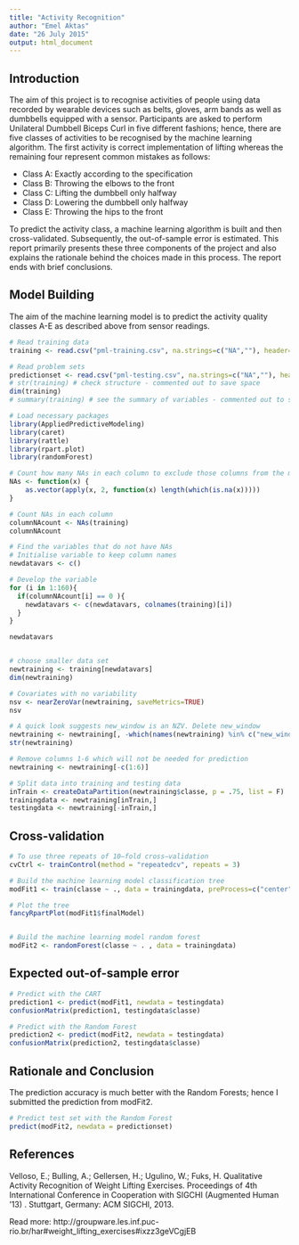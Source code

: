 ```yaml
---
title: "Activity Recognition"
author: "Emel Aktas"
date: "26 July 2015"
output: html_document
---
```



Introduction
------------

The aim of this project is to recognise activities of people using data recorded by wearable devices such as belts, gloves, arm bands as well as dumbbells equipped with a sensor. Participants are asked to perform Unilateral Dumbbell Biceps Curl in five different fashions; hence, there are five classes of activities to be recognised by the machine learning algorithm. The first activity is correct implementation of lifting whereas the remaining four represent common mistakes as follows:

- Class A: Exactly according to the specification 
- Class B: Throwing the elbows to the front 
- Class C: Lifting the dumbbell only halfway
- Class D: Lowering the dumbbell only halfway 
- Class E: Throwing the hips to the front

To predict the activity class, a machine learning algorithm is built and then cross-validated. Subsequently, the out-of-sample error is estimated. This report primarily presents these three components of the project and also explains the rationale behind the choices made in this process. The report ends with brief conclusions.

Model Building
---------------
The aim of the machine learning model is to predict the activity quality classes A-E as described above from sensor readings. 

```r
# Read training data
training <- read.csv("pml-training.csv", na.strings=c("NA",""), header=T)

# Read problem sets
predictionset <- read.csv("pml-testing.csv", na.strings=c("NA",""), header=T)
# str(training) # check structure - commented out to save space
dim(training)
# summary(training) # see the summary of variables - commented out to save space

# Load necessary packages
library(AppliedPredictiveModeling)
library(caret)
library(rattle)
library(rpart.plot)
library(randomForest)

# Count how many NAs in each column to exclude those columns from the machine learning algorithm
NAs <- function(x) {
    as.vector(apply(x, 2, function(x) length(which(is.na(x)))))
}

# Count NAs in each column
columnNAcount <- NAs(training)
columnNAcount

# Find the variables that do not have NAs 
# Initialise variable to keep column names
newdatavars <- c()

# Develop the variable
for (i in 1:160){
  if(columnNAcount[i] == 0 ){
    newdatavars <- c(newdatavars, colnames(training)[i])
  }
}

newdatavars


# choose smaller data set
newtraining <- training[newdatavars]
dim(newtraining)

# Covariates with no variability
nsv <- nearZeroVar(newtraining, saveMetrics=TRUE)
nsv

# A quick look suggests new_window is an NZV. Delete new_window
newtraining <- newtraining[, -which(names(newtraining) %in% c("new_window"))]
str(newtraining)

# Remove columns 1-6 which will not be needed for prediction
newtraining <- newtraining[-c(1:6)]

# Split data into training and testing data
inTrain <- createDataPartition(newtraining$classe, p = .75, list = F)
trainingdata <- newtraining[inTrain,]
testingdata <- newtraining[-inTrain,]

```

Cross-validation
----------------
```r
# To use three repeats of 10–fold cross–validation
cvCtrl <- trainControl(method = "repeatedcv", repeats = 3)

# Build the machine learning model classification tree
modFit1 <- train(classe ~ ., data = trainingdata, preProcess=c("center", "scale"), method = "rpart", trControl = cvCtrl)

# Plot the tree
fancyRpartPlot(modFit1$finalModel)


# Build the machine learning model random forest
modFit2 <- randomForest(classe ~ . , data = trainingdata)


```


Expected out-of-sample error
----------------------------
```r
# Predict with the CART
prediction1 <- predict(modFit1, newdata = testingdata)
confusionMatrix(prediction1, testingdata$classe)

# Predict with the Random Forest
prediction2 <- predict(modFit2, newdata = testingdata)
confusionMatrix(prediction2, testingdata$classe)

```




Rationale and Conclusion
------------------------
The prediction accuracy is much better with the Random Forests; hence I submitted the prediction from modFit2.

```r
# Predict test set with the Random Forest
predict(modFit2, newdata = predictionset)
```




References
----------

Velloso, E.; Bulling, A.; Gellersen, H.; Ugulino, W.; Fuks, H. Qualitative Activity Recognition of Weight Lifting Exercises. Proceedings of 4th International Conference in Cooperation with SIGCHI (Augmented Human '13) . Stuttgart, Germany: ACM SIGCHI, 2013.

Read more: http://groupware.les.inf.puc-rio.br/har#weight_lifting_exercises#ixzz3geVCgjEB

